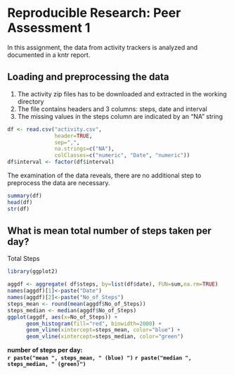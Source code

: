 # Reproducible Research: Peer Assessment 1
In this assignment, the data from activity trackers is analyzed and documented
in a kntr report.

## Loading and preprocessing the data
1. The activity zip files has to be downloaded and extracted in the working directory
2. The file contains headers and 3 columns: steps, date and interval
3. The missing values in the steps column are indicated by an "NA" string

```r
df <- read.csv("activity.csv", 
               header=TRUE, 
               sep=",",
               na.strings=c("NA"),
               colClasses=c("numeric", "Date", "numeric"))
df$interval <- factor(df$interval)
```

The examination of the data reveals, there are no additional
step to preprocess the data are necessary.
  
```r
summary(df)
head(df)
str(df)
```


## What is mean total number of steps taken per day?

Total Steps
```r

library(ggplot2)

aggdf <- aggregate( df$steps, by=list(df$date), FUN=sum,na.rm=TRUE)
names(aggdf)[1]<-paste("Date")
names(aggdf)[2]<-paste("No_of_Steps")
steps_mean <- round(mean(aggdf$No_of_Steps))
steps_median <- median(aggdf$No_of_Steps)
ggplot(aggdf, aes(x=No_of_Steps)) + 
      geom_histogram(fill="red", binwidth=2000) +
      geom_vline(xintercept=steps_mean, color="blue") +
      geom_vline(xintercept=steps_median, color="green")


```

**number of steps per day:**  
**`r paste("mean ", steps_mean, " (blue) ")`**
**`r paste("median ", steps_median, " (green)")`**

